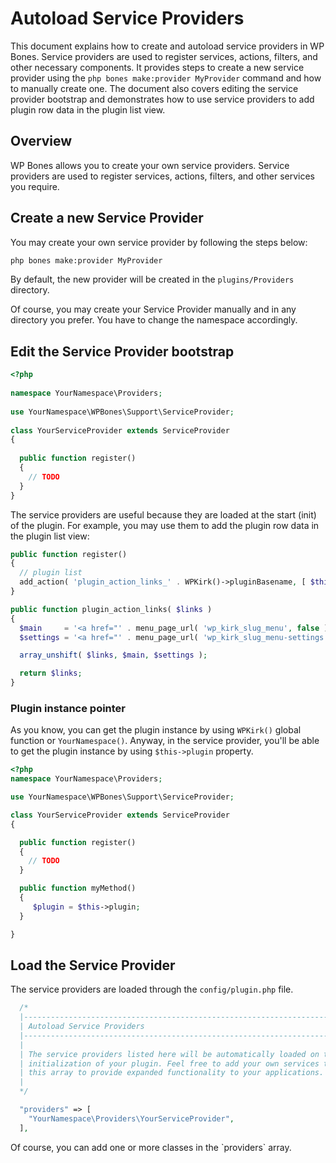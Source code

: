 
# Autoload Service Providers

This document explains how to create and autoload service providers in WP Bones. Service providers are used to register services, actions, filters, and other necessary components. It provides steps to create a new service provider using the `php bones make:provider MyProvider` command and how to manually create one. The document also covers editing the service provider bootstrap and demonstrates how to use service providers to add plugin row data in the plugin list view.

## Overview

WP Bones allows you to create your own service providers. Service providers are used to register services, actions, filters, and other services you require.

## Create a new Service Provider

You may create your own service provider by following the steps below:

```sh copy
php bones make:provider MyProvider
```

By default, the new provider will be created in the `plugins/Providers` directory.

Of course, you may create your Service Provider manually and in any directory you prefer. You have to change the namespace accordingly.

## Edit the Service Provider bootstrap

```php copy
<?php
 
namespace YourNamespace\Providers;
 
use YourNamespace\WPBones\Support\ServiceProvider;
 
class YourServiceProvider extends ServiceProvider
{
 
  public function register()
  {
    // TODO
  }
}
```

The service providers are useful because they are loaded at the start (init) of the plugin. For example, you may use them to add the plugin row data in the plugin list view:

```php copy
public function register()
{
  // plugin list
  add_action( 'plugin_action_links_' . WPKirk()->pluginBasename, [ $this, 'plugin_action_links' ], 10, 4 );
}

public function plugin_action_links( $links )
{
  $main     = '<a href="' . menu_page_url( 'wp_kirk_slug_menu', false ) . '">' . __( 'Main' ) . '</a>';
  $settings = '<a href="' . menu_page_url( 'wp_kirk_slug_menu-settings', false ) . '">' . __( 'Settings' ) . '</a>';

  array_unshift( $links, $main, $settings );

  return $links;
}
```
### Plugin instance pointer

As you know, you can get the plugin instance by using `WPKirk()` global function or `YourNamespace()`. Anyway, in the service provider, you'll be able to get the plugin instance by using `$this->plugin` property.

```php copy
<?php
namespace YourNamespace\Providers;

use YourNamespace\WPBones\Support\ServiceProvider;

class YourServiceProvider extends ServiceProvider
{

  public function register()
  {
    // TODO
  }

  public function myMethod()
  {
     $plugin = $this->plugin;
  }

}
``` 

## Load the Service Provider

The service providers are loaded through the `config/plugin.php` file.

```php copy
  /*
  |--------------------------------------------------------------------------
  | Autoload Service Providers
  |--------------------------------------------------------------------------
  |
  | The service providers listed here will be automatically loaded on the
  | initialization of your plugin. Feel free to add your own services to
  | this array to provide expanded functionality to your applications.
  |
  */

  "providers" => [
    "YourNamespace\Providers\YourServiceProvider",
  ],
```

<Callout type="info">
Of course, you can add one or more classes in the `providers` array.

</Callout>

